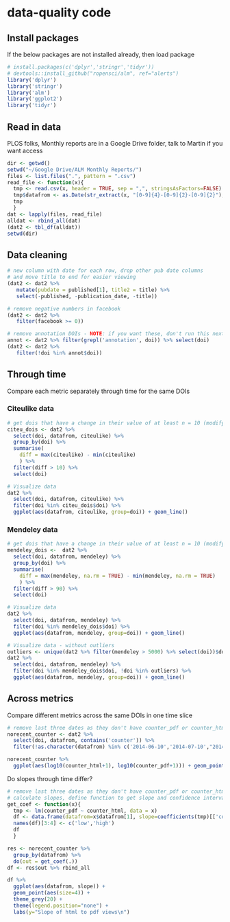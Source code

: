 data-quality code
========================================================

## Install packages 

If the below packages are not installed already, then load package

```r
# install.packages(c('dplyr','stringr','tidyr'))
# devtools::install_github("ropensci/alm", ref="alerts")
library('dplyr')
library('stringr')
library('alm')
library('ggplot2')
library('tidyr')
```

## Read in data

PLOS folks, Monthly reports are in a Google Drive folder, talk to Martin if you want access

```r
dir <- getwd()
setwd("~/Google Drive/ALM Monthly Reports/")
files <- list.files(".", pattern = ".csv")
read_file <- function(x){
  tmp <- read.csv(x, header = TRUE, sep = ",", stringsAsFactors=FALSE)
  tmp$datafrom <- as.Date(str_extract(x, "[0-9]{4}-[0-9]{2}-[0-9]{2}"), "%Y-%m-%d")
  tmp
  }
dat <- lapply(files, read_file)
alldat <- rbind_all(dat)
(dat2 <- tbl_df(alldat))
setwd(dir)
```

## Data cleaning

```r
# new column with date for each row, drop other pub date columns
# and move title to end for easier viewing
(dat2 <- dat2 %>%
   mutate(pubdate = published[1], title2 = title) %>%
   select(-published, -publication_date, -title))

# remove negative numbers in facebook
(dat2 <- dat2 %>%
   filter(facebook >= 0))

# remove annotation DOIs - NOTE: if you want these, don't run this next few lines of code
annot <- dat2 %>% filter(grepl('annotation', doi)) %>% select(doi)
(dat2 <- dat2 %>% 
   filter(!doi %in% annot$doi))
```

## Through time

Compare each metric separately through time for the same DOIs

### Citeulike data

```r
# get dois that have a change in their value of at least n = 10 (modify)  
citeu_dois <- dat2 %>% 
  select(doi, datafrom, citeulike) %>% 
  group_by(doi) %>% 
  summarise(
    diff = max(citeulike) - min(citeulike)
    ) %>% 
  filter(diff > 10) %>% 
  select(doi)

# Visualize data
dat2 %>% 
  select(doi, datafrom, citeulike) %>% 
  filter(doi %in% citeu_dois$doi) %>% 
  ggplot(aes(datafrom, citeulike, group=doi)) + geom_line()
```

### Mendeley data

```r
# get dois that have a change in their value of at least n = 10 (modify)
mendeley_dois <-  dat2 %>% 
  select(doi, datafrom, mendeley) %>%
  group_by(doi) %>% 
  summarise(
    diff = max(mendeley, na.rm = TRUE) - min(mendeley, na.rm = TRUE)
    ) %>% 
  filter(diff > 90) %>%
  select(doi)

# Visualize data
dat2 %>%
  select(doi, datafrom, mendeley) %>%
  filter(doi %in% mendeley_dois$doi) %>% 
  ggplot(aes(datafrom, mendeley, group=doi)) + geom_line()

# Visualize data - without outliers
outliers <- unique(dat2 %>% filter(mendeley > 5000) %>% select(doi))$doi
dat2 %>%
  select(doi, datafrom, mendeley) %>%
  filter(doi %in% mendeley_dois$doi, !doi %in% outliers) %>% 
  ggplot(aes(datafrom, mendeley, group=doi)) + geom_line()
```

## Across metrics

Compare different metrics across the same DOIs in one time slice

```r
# remove last three dates as they don't have counter_pdf or counter_html data
norecent_counter <- dat2 %>% 
  select(doi, datafrom, contains('counter')) %>% 
  filter(!as.character(datafrom) %in% c('2014-06-10','2014-07-10',"2014-08-10","2014-09-10"))
```


```r
norecent_counter %>% 
  ggplot(aes(log10(counter_html+1), log10(counter_pdf+1))) + geom_point() + facet_wrap(~ datafrom)
```

Do slopes through time differ?

```r
# remove last three dates as they don't have counter_pdf or counter_html data
# calculate slopes, define function to get slope and confidence interval first
get_coef <- function(x){
  tmp <- lm(counter_pdf ~ counter_html, data = x)
  df <- data.frame(datafrom=x$datafrom[1], slope=coefficients(tmp)[['counter_html']], t(confint(tmp)[2,]), stringsAsFactors = FALSE)
  names(df)[3:4] <- c('low','high')
  df
  }

res <- norecent_counter %>% 
  group_by(datafrom) %>%
  do(out = get_coef(.))
df <- res$out %>% rbind_all

df %>%
  ggplot(aes(datafrom, slope)) + 
  geom_point(aes(size=4)) + 
  theme_grey(20) + 
  theme(legend.position="none") + 
  labs(y="Slope of html to pdf views\n")
```
